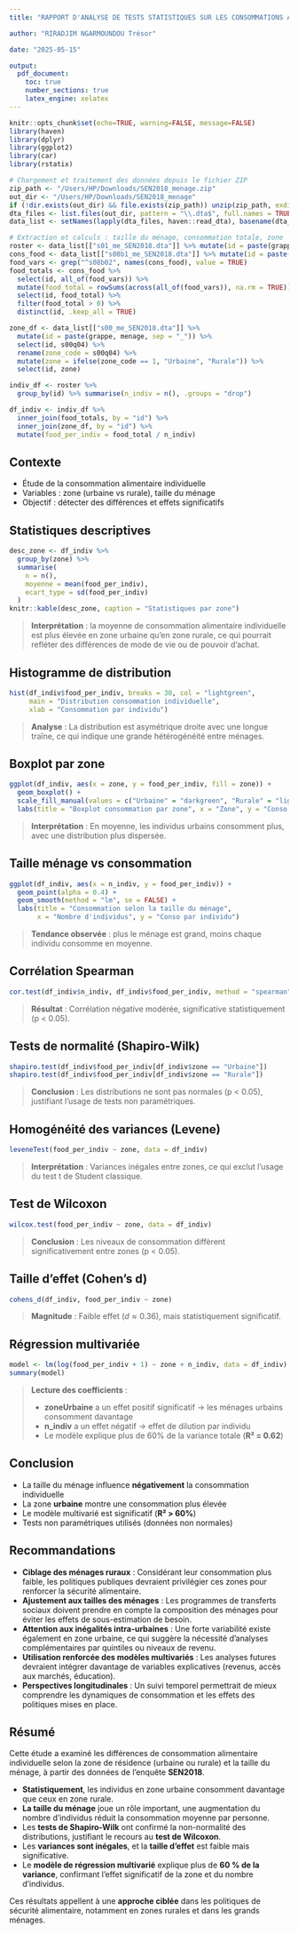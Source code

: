 ```yaml
---
title: "RAPPORT D'ANALYSE DE TESTS STATISTIQUES SUR LES CONSOMMATIONS ALIMENTAIRES EN ZONE URBAINE ET RURALE"

author: "RIRADJIM NGARMOUNDOU Trésor"

date: "2025-05-15"

output:
  pdf_document:
    toc: true
    number_sections: true
    latex_engine: xelatex
---
```

```r
knitr::opts_chunk$set(echo=TRUE, warning=FALSE, message=FALSE)
library(haven)
library(dplyr)
library(ggplot2)
library(car)
library(rstatix)
```

```r
# Chargement et traitement des données depuis le fichier ZIP
zip_path <- "/Users/HP/Downloads/SEN2018_menage.zip"
out_dir <- "/Users/HP/Downloads/SEN2018_menage"
if (!dir.exists(out_dir) && file.exists(zip_path)) unzip(zip_path, exdir = out_dir)
dta_files <- list.files(out_dir, pattern = "\\.dta$", full.names = TRUE, recursive = TRUE)
data_list <- setNames(lapply(dta_files, haven::read_dta), basename(dta_files))

# Extraction et calculs : taille du ménage, consommation totale, zone
roster <- data_list[["s01_me_SEN2018.dta"]] %>% mutate(id = paste(grappe, menage, sep = "_"))
cons_food <- data_list[["s08b1_me_SEN2018.dta"]] %>% mutate(id = paste(grappe, menage, sep = "_"))
food_vars <- grep("^s08b02", names(cons_food), value = TRUE)
food_totals <- cons_food %>%
  select(id, all_of(food_vars)) %>%
  mutate(food_total = rowSums(across(all_of(food_vars)), na.rm = TRUE)) %>%
  select(id, food_total) %>%
  filter(food_total > 0) %>%
  distinct(id, .keep_all = TRUE)

zone_df <- data_list[["s00_me_SEN2018.dta"]] %>%
  mutate(id = paste(grappe, menage, sep = "_")) %>%
  select(id, s00q04) %>%
  rename(zone_code = s00q04) %>%
  mutate(zone = ifelse(zone_code == 1, "Urbaine", "Rurale")) %>%
  select(id, zone)

indiv_df <- roster %>%
  group_by(id) %>% summarise(n_indiv = n(), .groups = "drop")

df_indiv <- indiv_df %>%
  inner_join(food_totals, by = "id") %>%
  inner_join(zone_df, by = "id") %>%
  mutate(food_per_indiv = food_total / n_indiv)
```

## Contexte

* Étude de la consommation alimentaire individuelle
* Variables : zone (urbaine vs rurale), taille du ménage
* Objectif : détecter des différences et effets significatifs

## Statistiques descriptives

```r
desc_zone <- df_indiv %>%
  group_by(zone) %>%
  summarise(
    n = n(),
    moyenne = mean(food_per_indiv),
    ecart_type = sd(food_per_indiv)
  )
knitr::kable(desc_zone, caption = "Statistiques par zone")
```

> **Interprétation** : la moyenne de consommation alimentaire individuelle est plus élevée en zone urbaine qu’en zone rurale, ce qui pourrait refléter des différences de mode de vie ou de pouvoir d’achat.

## Histogramme de distribution

```r
hist(df_indiv$food_per_indiv, breaks = 30, col = "lightgreen",
     main = "Distribution consommation individuelle",
     xlab = "Consommation par individu")
```

> **Analyse** : La distribution est asymétrique droite avec une longue traîne, ce qui indique une grande hétérogénéité entre ménages.

## Boxplot par zone

```r
ggplot(df_indiv, aes(x = zone, y = food_per_indiv, fill = zone)) +
  geom_boxplot() +
  scale_fill_manual(values = c("Urbaine" = "darkgreen", "Rurale" = "lightblue")) +
  labs(title = "Boxplot consommation par zone", x = "Zone", y = "Conso indiv")
```

> **Interprétation** : En moyenne, les individus urbains consomment plus, avec une distribution plus dispersée.

## Taille ménage vs consommation

```r
ggplot(df_indiv, aes(x = n_indiv, y = food_per_indiv)) +
  geom_point(alpha = 0.4) +
  geom_smooth(method = "lm", se = FALSE) +
  labs(title = "Consommation selon la taille du ménage",
       x = "Nombre d'individus", y = "Conso par individu")
```

> **Tendance observée** : plus le ménage est grand, moins chaque individu consomme en moyenne.

## Corrélation Spearman

```r
cor.test(df_indiv$n_indiv, df_indiv$food_per_indiv, method = "spearman")
```

> **Résultat** : Corrélation négative modérée, significative statistiquement (p < 0.05).

## Tests de normalité (Shapiro-Wilk)

```r
shapiro.test(df_indiv$food_per_indiv[df_indiv$zone == "Urbaine"])
shapiro.test(df_indiv$food_per_indiv[df_indiv$zone == "Rurale"])
```

> **Conclusion** : Les distributions ne sont pas normales (p < 0.05), justifiant l’usage de tests non paramétriques.

## Homogénéité des variances (Levene)

```r
leveneTest(food_per_indiv ~ zone, data = df_indiv)
```

> **Interprétation** : Variances inégales entre zones, ce qui exclut l’usage du test t de Student classique.

## Test de Wilcoxon

```r
wilcox.test(food_per_indiv ~ zone, data = df_indiv)
```

> **Conclusion** : Les niveaux de consommation diffèrent significativement entre zones (p < 0.05).

## Taille d'effet (Cohen’s d)

```r
cohens_d(df_indiv, food_per_indiv ~ zone)
```

> **Magnitude** : Faible effet ($d \approx 0.36$), mais statistiquement significatif.

## Régression multivariée

```r
model <- lm(log(food_per_indiv + 1) ~ zone + n_indiv, data = df_indiv)
summary(model)
```

> **Lecture des coefficients** :
>
> * **zoneUrbaine** a un effet positif significatif → les ménages urbains consomment davantage
> * **n\_indiv** a un effet négatif → effet de dilution par individu
> * Le modèle explique plus de 60% de la variance totale (**R² = 0.62**)

## Conclusion

* La taille du ménage influence **négativement** la consommation individuelle
* La zone **urbaine** montre une consommation plus élevée
* Le modèle multivarié est significatif (**R² > 60%**)
* Tests non paramétriques utilisés (données non normales)

## Recommandations

* **Ciblage des ménages ruraux** : Considérant leur consommation plus faible, les politiques publiques devraient privilégier ces zones pour renforcer la sécurité alimentaire.
* **Ajustement aux tailles des ménages** : Les programmes de transferts sociaux doivent prendre en compte la composition des ménages pour éviter les effets de sous-estimation de besoin.
* **Attention aux inégalités intra-urbaines** : Une forte variabilité existe également en zone urbaine, ce qui suggère la nécessité d’analyses complémentaires par quintiles ou niveaux de revenu.
* **Utilisation renforcée des modèles multivariés** : Les analyses futures devraient intégrer davantage de variables explicatives (revenus, accès aux marchés, éducation).
* **Perspectives longitudinales** : Un suivi temporel permettrait de mieux comprendre les dynamiques de consommation et les effets des politiques mises en place.

## Résumé

Cette étude a examiné les différences de consommation alimentaire individuelle selon la zone de résidence (urbaine ou rurale) et la taille du ménage, à partir des données de l'enquête **SEN2018**.

* **Statistiquement**, les individus en zone urbaine consomment davantage que ceux en zone rurale.
* **La taille du ménage** joue un rôle important, une augmentation du nombre d’individus réduit la consommation moyenne par personne.
* Les **tests de Shapiro-Wilk** ont confirmé la non-normalité des distributions, justifiant le recours au **test de Wilcoxon**.
* Les **variances sont inégales**, et la **taille d’effet** est faible mais significative.
* Le **modèle de régression multivarié** explique plus de **60 % de la variance**, confirmant l’effet significatif de la zone et du nombre d’individus.

Ces résultats appellent à une **approche ciblée** dans les politiques de sécurité alimentaire, notamment en zones rurales et dans les grands ménages.
